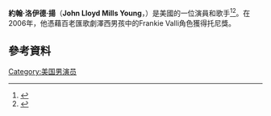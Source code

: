 {{Infobox person
| name        = John Lloyd Young
| image       = John Lloyd Young.png
| imagesize   = 200px
| caption     = 
| birthname   = John Lloyd Mills Young
| birth_date   = {{birth date and age|1975|07|04}}
| birth_place  = 美國[[薩克拉門托|薩克拉門托]]
| occupation  = Actor
| yearsactive = 2002–現在
| spouse      = 
| website     = {{url|http://www.johnlloydyoung.com}}
}}
'''約翰·洛伊德·揚'''（'''John Lloyd Mills Young'''，{{bd|1975年|7月4日}}）是美國的一位演員和歌手<ref>{{cite web|author=|title=John Lloyd Young|publisher=MySpace.com|url=http://www.myspace.com/jlynyc|year=2008|accessdate=2008-06-11|archive-date=2009-07-08|archive-url=https://web.archive.org/web/20090708214840/http://www.myspace.com/jlynyc|dead-url=no}}</ref><ref>{{cite news|author=Wayman Wong|title=The Leading Men: Frankie & Johnny|work=Playbill|url=http://www.playbill.com/celebritybuzz/article/96011.html|date=1 November 2005|accessdate=2008-06-11|deadurl=yes|archiveurl=https://web.archive.org/web/20051107004259/http://www.playbill.com/celebritybuzz/article/96011.html|archivedate=2005年11月7日}}</ref>。在2006年，他憑藉百老匯歌劇澤西男孩中的Frankie Valli角色獲得托尼獎。
==參考資料==
{{Reflist}}
[[Category:美国男演员|Category:美国男演员]]